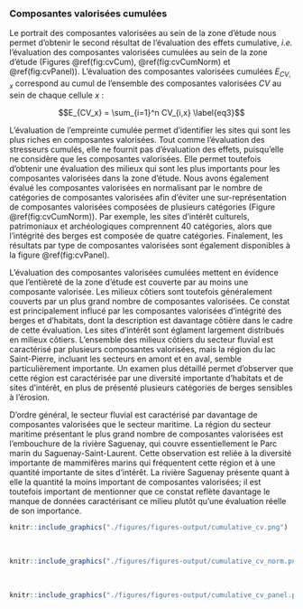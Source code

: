 ### Composantes valorisées cumulées

Le portrait des composantes valorisées au sein de la zone d'étude nous permet d'obtenir le second résultat de l'évaluation des effets cumulative, *i.e.* l'évaluation des composantes valorisées cumulées au sein de la zone d'étude (Figures \@ref(fig:cvCum), \@ref(fig:cvCumNorm) et \@ref(fig:cvPanel)). L'évaluation des composantes valorisées cumulées $E_{CV,x}$ correspond au cumul de l'ensemble des composantes valorisées $CV$ au sein de chaque cellule $x$ :

$$E_{CV_x} = \sum_{i=1}^n CV_{i,x} \label{eq3}$$

L'évaluation de l'empreinte cumulée permet d'identifier les sites qui sont les plus riches en composantes valorisées. Tout comme l'évaluation des stresseurs cumulés, elle ne fournit pas d'évaluation des effets, puisqu'elle ne considère que les composantes valorisées. Elle permet toutefois d'obtenir une évaluation des milieux qui sont les plus importants pour les composantes valorisées dans la zone d'étude. Nous avons également évalué les composantes valorisées en normalisant par le nombre de catégories de composantes valorisées afin d'éviter une sur-représentation de composantes valorisées composées de plusieurs catégories (Figure \@ref(fig:cvCumNorm)). Par exemple, les sites d'intérêt culturels, patrimoniaux et archéologiques comprennent 40 catégories, alors que l'intégrité des berges est composée de quatre catégories.  Finalement, les résultats par type de composantes valorisées sont également disponibles à la figure \@ref(fig:cvPanel).

L'évaluation des composantes valorisées cumulées mettent en évidence que l'entièreté de la zone d'étude est couverte par au moins une composante valorisée. Les milieux côtiers sont toutefois généralement couverts par un plus grand nombre de composantes valorisées. Ce constat est principalement influcé par les composantes valorisées d'intégrité des berges et d'habitats, dont la description est davantage côtière dans le cadre de cette évaluation. Les sites d'intérêt sont églament largement distribués en milieux côtiers. L'ensemble des milieux côtiers du secteur fluvial est caractérisé par plusieurs composantes valorisées, mais la région du lac Saint-Pierre, incluant les secteurs en amont et en aval, semble particulièrement importante. Un examen plus détaillé permet d'observer que cette région est caractérisée par une diversité importante d'habitats et de sites d'intérêt, en plus de présenté plusieurs catégories de berges sensibles à l'érosion.

D'ordre général, le secteur fluvial est caractérisé par davantage de composantes valorisées que le secteur maritime. La région du secteur maritime présentant le plus grand nombre de composantes valorisées est l'embouchure de la rivière Saguenay, qui couvre essentiellement le Parc marin du Saguenay-Saint-Laurent. Cette observation est reliée à la diversité importante de mammifères marins qui fréquentent cette région et à une quantité importante de sites d'intérêt. La rivière Saguenay présente quant à elle la quantité la moins important de composantes valorisées; il est toutefois important de mentionner que ce constat reflète davantage le manque de données caractérisant ce milieu plutôt qu'une évaluation réelle de son importance.
<br/>

```r
knitr::include_graphics("./figures/figures-output/cumulative_cv.png")
```

<br/>

```r
knitr::include_graphics("./figures/figures-output/cumulative_cv_norm.png")
```

<br/>

```r
knitr::include_graphics("./figures/figures-output/cumulative_cv_panel.png")
```

<br/>
